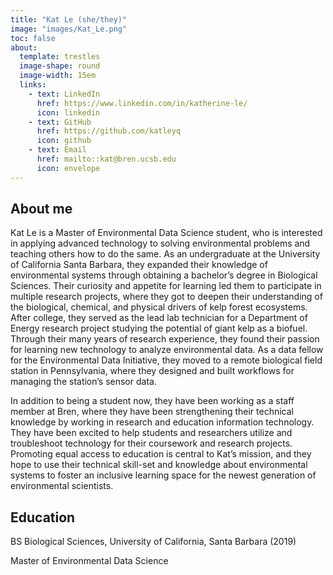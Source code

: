 ```yaml
---
title: "Kat Le (she/they)"
image: "images/Kat_Le.png"
toc: false
about: 
  template: trestles
  image-shape: round
  image-width: 15em
  links:
    - text: LinkedIn
      href: https://www.linkedin.com/in/katherine-le/
      icon: linkedin
    - text: GitHub
      href: https://github.com/katleyq
      icon: github
    - text: Email
      href: mailto::kat@bren.ucsb.edu
      icon: envelope
---
```


## About me

Kat Le is a Master of Environmental Data Science student, who is interested in applying advanced technology to solving environmental problems and teaching others how to do the same. As an undergraduate at the University of California Santa Barbara, they expanded their knowledge of environmental systems through obtaining a bachelor's degree in Biological Sciences. Their curiosity and appetite for learning led them to participate in multiple research projects, where they got to deepen their understanding of the biological, chemical, and physical drivers of kelp forest ecosystems. After college, they served as the lead lab technician for a Department of Energy research project studying the potential of giant kelp as a biofuel. Through their many years of research experience, they found their passion for learning new technology to analyze environmental data. As a data fellow for the Environmental Data Initiative, they moved to a remote biological field station in Pennsylvania, where they designed and built workflows for managing the station's sensor data. 

In addition to being a student now, they have been working as a staff member at Bren, where they have been strengthening their technical knowledge by working in research and education information technology. They have been excited to help students and researchers utilize and troubleshoot technology for their coursework and research projects. Promoting equal access to education is central to Kat's mission, and they hope to use their technical skill-set and knowledge about environmental systems to foster an inclusive learning space for the newest generation of environmental scientists.

## Education

BS Biological Sciences, University of California, Santa Barbara (2019)

Master of Environmental Data Science
